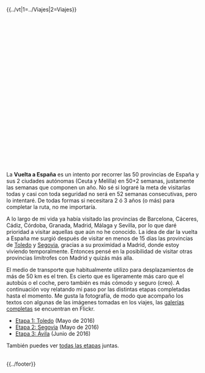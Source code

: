 {{header|1=Portada}}
{{../vt|1=../Viajes|2=Viajes}}

<div id="map" style="float: right;width: 500px; height: 400px;"></div>

<script>
    // http://leafletjs.com/examples/custom-icons.html
    
    var places = [
        ["Toledo", 39.8603, -4.0175, "img", "1", "toledo.html"], 
        ["Segovia", 40.948, -4.1177, "img", "2", "segovia.html"], 
        //["Ávila", 0, 0, "img", "3", "avila.html"], 
        //["Barcelona", 41.403076, 2.173695], 
        //["Cádiz", 36.529824, -6.292721], 
        //["Cáceres", 39.475111, -6.371400], 
        //["Córdoba", 37.877220, -4.778585], 
        //["Granada", 37.177050, -3.589184], 
        //["Madrid", 40.416957, -3.703478], 
        //["Málaga", 36.721217, -4.414778], 
    ];
    
    var map = L.map('map').setView([40.416957, -3.703478], 6);
    mapLink = 
        '<a href="http://openstreetmap.org">OpenStreetMap</a>';
    L.tileLayer(
        'http://{s}.tile.openstreetmap.org/{z}/{x}/{y}.png', {
        attribution: '&copy; ' + mapLink + ' Contributors',
        maxZoom: 12,
        }).addTo(map);

    for (var i = 0; i < places.length; i++) {
        marker = new L.marker([places[i][1],places[i][2]])
            .bindPopup('<b><a href="' + places[i][5] + '">Etapa ' + places[i][4] + ': ' + places[i][0] + '</a></b>' + '<br/><img src="' + places[i][3] + '"/ width="200px">')
            .addTo(map);
    }
    
</script>

La '''Vuelta a España''' es un intento por recorrer las 50 provincias de España y sus 2 ciudades autónomas (Ceuta y Melilla) en 50+2 semanas, justamente las semanas que componen un año. No sé si lograré la meta de visitarlas todas y casi con toda seguridad no será en 52 semanas consecutivas, pero lo intentaré. De todas formas si necesitara 2 ó 3 años (o más) para completar la ruta, no me importaría.

A lo largo de mi vida ya había visitado las provincias de Barcelona, Cáceres, Cádiz, Córdoba, Granada, Madrid, Málaga y Sevilla, por lo que daré prioridad a visitar aquellas que aún no he conocido. La idea de dar la vuelta a España me surgió después de visitar en menos de 15 días las provincias de [[Toledo]] y [[Segovia]], gracias a su proximidad a Madrid, donde estoy viviendo temporalmente. Entonces pensé en la posibilidad de visitar otras provincias limítrofes con Madrid y quizás más alla.

El medio de transporte que habitualmente utilizo para desplazamientos de más de 50 km es el tren. Es cierto que es ligeramente más caro que el autobús o el coche, pero también es más cómodo y seguro (creo). A continuación voy relatando mi paso por las distintas etapas completadas hasta el momento. Me gusta la fotografía, de modo que acompaño los textos con algunas de las imágenes tomadas en los viajes, las [https://www.flickr.com/photos/emijrp galerías completas] se encuentran en Flickr.

<ul>
    <li>[[toledo|Etapa 1: Toledo]] (Mayo de 2016)</li>
    <li>[[segovia|Etapa 2: Segovia]] (Mayo de 2016)</li>
    <li>[[avila|Etapa 3: Ávila]] (Junio de 2016)</li>

</ul>

También puedes ver [[todas las etapas]] juntas.

<br clear="all" />

{{../footer}}
